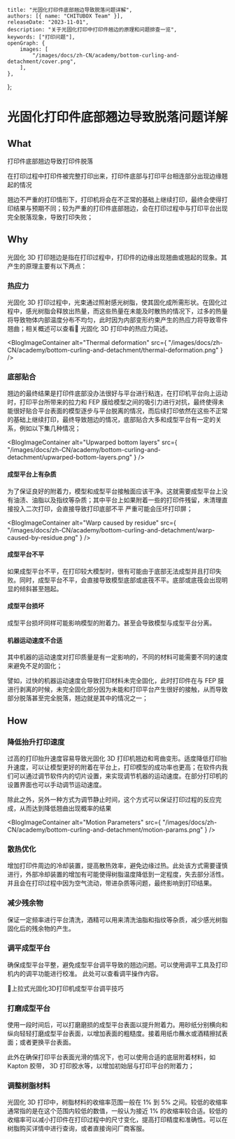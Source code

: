 	title: "光固化打印件底部翘边导致脱落问题详解",
	authors: [{ name: "CHITUBOX Team" }],
	releaseDate: "2023-11-01",
	description: "关于光固化打印中打印件翘边的原理和问题排查一览",
	keywords: ["打印问题"],
	openGraph: {
		images: [
			"/images/docs/zh-CN/academy/bottom-curling-and-detachment/cover.png",
		],
	},
};

# 光固化打印件底部翘边导致脱落问题详解

## What

打印件底部翘边导致打印件脱落

在打印过程中打印件被完整打印出来，打印件底部与打印平台相连部分出现边缘翘起的情况

翘边不严重的打印情形下，打印机将会在不正常的基础上继续打印，最终会使得打印结果与预期不同；较为严重的打印件底部翘边，会在打印过程中与打印平台出现完全脱落现象，导致打印失败；

## Why

光固化 3D 打印翘边是指在打印过程中，打印件的边缘出现翘曲或翘起的现象。其产生的原理主要有以下两点：

### 热应力

光固化 3D 打印过程中，光束通过照射感光树脂，使其固化成所需形状。在固化过程中，感光树脂会释放出热量，而这些热量在未能及时散热的情况下，过多的热量将导致物体内部温度分布不均匀，此时因为内部变形约束产生的热应力将导致零件翘曲；相关概述可以查看<Link href="/advanced/a-brief-overview-of-thermal-stress-in-resin-3d-printing">📃 光固化 3D 打印中的热应力简述</Link>。

<BlogImageContainer
	alt="Thermal deformation"
	src={
		"/images/docs/zh-CN/academy/bottom-curling-and-detachment/thermal-deformation.png"
	}
/>

### 底部贴合

翘边的最终结果是打印件底部没办法很好与平台进行粘连，在打印机平台向上运动时，打印平台所带来的拉力和 FEP 膜给模型之间的吸引力进行对抗，最终使得未能很好贴合平台表面的模型逐步与平台脱离的情况，而后续打印依然在这些不正常的基础上继续打印，最终导致翘边的情况，底部贴合大多和成型平台有一定的关系，例如以下集几种情况；

<BlogImageContainer
	alt="Upwarped bottom layers"
	src={
		"/images/docs/zh-CN/academy/bottom-curling-and-detachment/upwarped-bottom-layers.png"
	}
/>

#### 成型平台上有杂质

为了保证良好的附着力，模型和成型平台接触面应该干净。这就需要成型平台上没有油渍、油脂以及指纹等杂质；其中平台上如果附着一些的打印件残留，未清理直接投入二次打印，会直接导致打印底部不平 严重可能会压坏打印屏；

<BlogImageContainer
	alt="Warp caused by residue"
	src={
		"/images/docs/zh-CN/academy/bottom-curling-and-detachment/warp-caused-by-residue.png"
	}
/>


#### 成型平台不平

如果成型平台不平，在打印较大模型时，很有可能由于底部无法成型并且打印失败。同时，成型平台不平，会直接导致模型底部或底筏不平。底部或底筏会出现明显的倾斜甚至翘起。

#### 成型平台损坏

成型平台损坏同样可能影响模型的附着力。甚至会导致模型与成型平台分离。

#### 机器运动速度不合适

其中机器的运动速度对打印质量是有一定影响的，不同的材料可能需要不同的速度来避免不足的固化；

譬如，过快的机器运动速度会导致打印材料未完全固化，此时打印件在与 FEP 膜进行剥离的时候，未完全固化部分因为未能和打印平台产生很好的接触，从而导致部分脱落甚至完全脱落，翘边就是其中的情况之一；

## How

### 降低抬升打印速度

过高的打印抬升速度容易导致光固化 3D 打印机翘边和弯曲变形。适度降低打印抬升速度，可以让模型更好的附着在平台上，打印模型的成功率也更高；在软件内我们可以通过调节软件内的切片设置，来实现调节机器的运动速度。在部分打印机的设置界面也可以手动调节运动速度。

除此之外，另外一种方式为调节静止时间，这个方式可以保证打印过程的反应完成，从而达到降低翘曲出现概率的结果

<BlogImageContainer
	alt="Motion Parameters"
	src={
		"/images/docs/zh-CN/academy/bottom-curling-and-detachment/motion-params.png"
	}
/>

### 散热优化

增加打印件周边的冷却装置，提高散热效率，避免边缘过热。此处该方式需要谨慎进行，外部冷却装置的增加有可能使得树脂温度降低到一定程度，失去部分活性。并且会在打印过程中因为空气流动，带进杂质等问题，最终影响到打印结果。

### 减少残余物

保证一定频率进行平台清洗，酒精可以用来清洗油脂和指纹等杂质，减少感光树脂固化后的残余物的产生。

### 调平成型平台

确保成型平台平整，避免成型平台调平导致的翘边问题。可以使用调平工具及打印机内的调平功能进行校准。
此处可以查看调平操作内容。

<Link href="/advanced/how-to-level-the-build-plate-on-a-bottom-up-3d-printer">
	📃上拉式光固化3D打印机成型平台调平技巧
</Link>

### 打磨成型平台

使用一段时间后，可以打磨磨损的成型平台表面以提升附着力。用砂纸分别横向和纵向轻轻打磨成型平台表面，以增加表面的粗糙度。接着用纸巾蘸水或酒精擦拭表面；或者更换平台表面。

此外在确保打印平台表面光滑的情况下，也可以使用合适的底层附着材料，如 Kapton 胶带， 3D 打印胶水等，以增加初始层与打印平台的附着力；

### 调整树脂材料

光固化 3D 打印中，树脂材料的收缩率范围一般在 1% 到 5% 之间。较低的收缩率通常指的是在这个范围内较低的数值，一般认为接近 1% 的收缩率较合适。较低的收缩率可以减小打印件在打印过程中的尺寸变化，提高打印精度和准确性。可以在树脂购买详情中进行查询，或者直接询问厂商客服。
